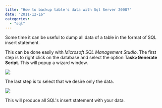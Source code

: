```yaml
---
title: "How to backup table's data with Sql Server 2008?"
date: "2011-12-16"
categories: 
  - "sql"
---
```


Some time it can be useful to dump all data of a table in the format of SQL insert statement.

This can be done easily with _Microsoft SQL Management Studio_. The first step is to right click on the database and select the option **Task>Generate Script**. This will popup a wizard window.

![](images/Snap-2011-12-13-at-14.33.57-400x349.png)

The last step is to select that we desire only the data.

![](images/Snap-2011-12-13-at-14.36.05-400x288.png)

This will produce all SQL's insert statement with your data.
